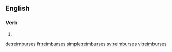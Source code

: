 ==English==

===Verb===
{{head|en|verb form}}

# {{en-third-person singular of|reimburse}}

[[de:reimburses]]
[[fr:reimburses]]
[[simple:reimburses]]
[[sv:reimburses]]
[[vi:reimburses]]